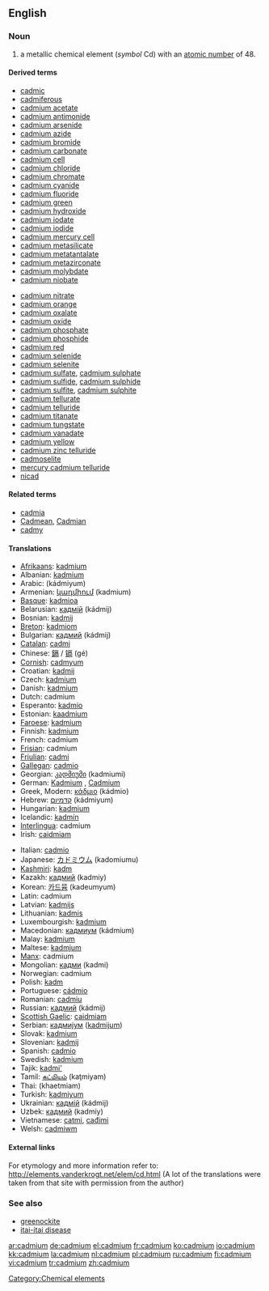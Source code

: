 ==English==
{{elements|Cd|silver|Ag|indium|In}}
=== Noun ===
{{en-noun|-}}
{{wikipedia}}

# a metallic chemical element (''symbol'' Cd) with an [[atomic number]] of 48.

====Derived terms====
{{top2}}
*[[cadmic]]
*[[cadmiferous]]
*[[cadmium acetate]]
*[[cadmium antimonide]]
*[[cadmium arsenide]]
*[[cadmium azide]]
*[[cadmium bromide]]
*[[cadmium carbonate]]
*[[cadmium cell]]
*[[cadmium chloride]]
*[[cadmium chromate]]
*[[cadmium cyanide]]
*[[cadmium fluoride]]
*[[cadmium green]]
*[[cadmium hydroxide]]
*[[cadmium iodate]]
*[[cadmium iodide]]
*[[cadmium mercury cell]]
*[[cadmium metasilicate]]
*[[cadmium metatantalate]]	
*[[cadmium metazirconate]]
*[[cadmium molybdate]]
*[[cadmium niobate]]
{{mid2}}
*[[cadmium nitrate]]
*[[cadmium orange]]
*[[cadmium oxalate]]
*[[cadmium oxide]]
*[[cadmium phosphate]]
*[[cadmium phosphide]]
*[[cadmium red]]
*[[cadmium selenide]]
*[[cadmium selenite]]	
*[[cadmium sulfate]], [[cadmium sulphate]]
*[[cadmium sulfide]], [[cadmium sulphide]]
*[[cadmium sulfite]], [[cadmium sulphite]]
*[[cadmium tellurate]]
*[[cadmium telluride]]
*[[cadmium titanate]]
*[[cadmium tungstate]]
*[[cadmium vanadate]]
*[[cadmium yellow]]
*[[cadmium zinc telluride]]
*[[cadmoselite]]
*[[mercury cadmium telluride]]
*[[nicad]]
{{bottom}}

====Related terms====
*[[cadmia]]
*[[Cadmean]], [[Cadmian]]
*[[cadmy]]

==== Translations ====
{{top}}
*[[Afrikaans]]: [[kadmium]]
*Albanian: [[kadmium]]
*Arabic: {{ARchar|[[كادميوم]]}} (kádmiyum) {{m}}
*Armenian: [[կադմիում]] (kadmium)
*[[Basque]]: [[kadmioa]]
*Belarusian: [[кадмiй]] (kádmij) {{m}}
*Bosnian: [[kadmij]]
*[[Breton]]: [[kadmiom]]
*Bulgarian: [[кадмий]] (kádmij) {{m}}
*[[Catalan]]: [[cadmi]]
*Chinese: [[鎘]] / [[镉]] (gé)
*[[Cornish]]: [[cadmyum]]
*Croatian: [[kadmij]]
*Czech: [[kadmium]]
*Danish: [[kadmium]]
*Dutch: cadmium {{n}}
*Esperanto: [[kadmio]]
*Estonian: [[kaadmium]]
*[[Faroese]]: [[kadmium]]
*Finnish: [[kadmium]]
*French: cadmium {{m}}
*[[Frisian]]: cadmium
*[[Friulian]]: [[cadmi]]
*[[Gallegan]]: [[cadmio]]
*Georgian: [[კადმიუმი]] (kadmiumi)
*German: [[Kadmium]] {{n}}, [[Cadmium]] {{n}}
*Greek, Modern: [[κάδμιο]] (kádmio) {{n}}
*Hebrew: [[קדמיום]] (kádmiyum)
*Hungarian: [[kadmium]]
*Icelandic: [[kadmín]]
*[[Interlingua]]: cadmium
*Irish: [[caidmiam]]
{{mid}}
*Italian: [[cadmio]] {{m}}
*Japanese: [[カドミウム]] (kadomiumu)
*[[Kashmiri]]: [[kadm]]
*Kazakh: [[кадмий]] (kadmiy)
*Korean: [[카드뮴]] (kadeumyum)
*Latin: cadmium {{n}}
*Latvian: [[kadmijs]]
*Lithuanian: [[kadmis]]
*Luxembourgish: [[kadmium]]
*Macedonian: [[кадмиум]] (kádmium) {{m}}
*Malay: [[kadmium]]
*Maltese: [[kadmjum]]
*[[Manx]]: cadmium
*Mongolian: [[кадми]] (kadmi)
*Norwegian: cadmium
*Polish: [[kadm]] {{m}}
*Portuguese: [[cádmio]] {{m}}
*Romanian: [[cadmiu]] {{n}}
*Russian: [[кадмий]] (kádmij) {{m}}
*[[Scottish Gaelic]]: [[caidmiam]]
*Serbian: [[кадмиjум]] ([[kadmijum]]) {{m}}
*Slovak: [[kadmium]]
*Slovenian: [[kadmij]]
*Spanish: [[cadmio]] {{m}}
*Swedish: [[kadmium]]
*Tajik: [[kadmi']]
*Tamil: [[கட்மியம்]] (kaţmiyam)
*Thai: {{THchar|[[แคดเมียม]]}} (khaetmiam)
*Turkish: [[kadmiyum]]
*Ukrainian: [[кадмiй]] (kádmij) {{m}}
*Uzbek: [[кадмий]] (kadmiy)
*Vietnamese: [[catmi]], [[cađimi]]
*Welsh: [[cadmiwm]]
{{bottom}}

====External links====
For etymology and more information refer to:
http://elements.vanderkrogt.net/elem/cd.html
(A lot of the translations were taken from that site with permission from the author)

===See also===
*[[greenockite]]
*[[itai-itai disease]]

[[Category:Chemical elements]]

[[ar:cadmium]]
[[de:cadmium]]
[[el:cadmium]]
[[fr:cadmium]]
[[ko:cadmium]]
[[io:cadmium]]
[[kk:cadmium]]
[[la:cadmium]]
[[nl:cadmium]]
[[pl:cadmium]]
[[ru:cadmium]]
[[fi:cadmium]]
[[vi:cadmium]]
[[tr:cadmium]]
[[zh:cadmium]]